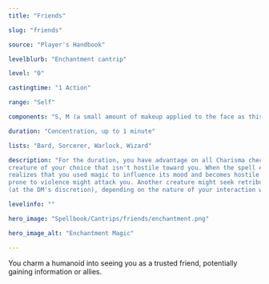 ```yaml
---
title: "Friends"

slug: "friends"

source: "Player's Handbook"

levelblurb: "Enchantment cantrip"

level: "0"

castingtime: "1 Action"

range: "Self"

components: "S, M (a small amount of makeup applied to the face as this spell is cast)"

duration: "Concentration, up to 1 minute"

lists: "Bard, Sorcerer, Warlock, Wizard"

description: "For the duration, you have advantage on all Charisma checks directed at one 
creature of your choice that isn't hostile toward you. When the spell ends, the creature 
realizes that you used magic to influence its mood and becomes hostile toward you. A creature 
prone to violence might attack you. Another creature might seek retribution in other ways 
(at the DM's discretion), depending on the nature of your interaction with it."

levelinfo: ""

hero_image: "Spellbook/Cantrips/friends/enchantment.png"

hero_image_alt: "Enchantment Magic"

---
```

You charm a humanoid into seeing you as a trusted friend, potentially gaining information or allies.